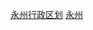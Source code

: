 {{Catnav|頁面分類|...|湖南省县级行政区|湖南省各市州县级行政区}}
{{Catnav|頁面分類|...|湖南市州|湖南省各市州行政区划|邵阳行政区划}}

{{catmore|永州市}}
[[Category:永州行政区划|]]
[[Category:湖南省各市州县级行政区|永州]]